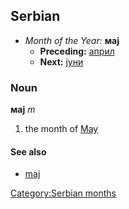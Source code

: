 ==Serbian==
*''Month of the Year:'' '''мај'''
**'''Preceding:''' [[април]]
**'''Next:''' [[јуни]]
===Noun===
'''мај''' ''m''
#the month of [[May]]
====See also====
*[[maj]]
[[Category:Serbian months]]